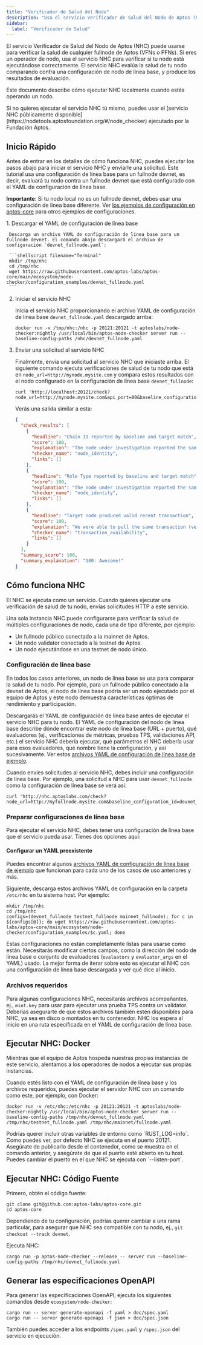 ```yaml
---
title: "Verificador de Salud del Nodo"
description: "Usa el servicio Verificador de Salud del Nodo de Aptos (NHC) para evaluar y monitorear la salud de tus fullnodes comparando contra configuraciones de línea base."
sidebar:
  label: "Verificador de Salud"
---
```



El servicio Verificador de Salud del Nodo de Aptos (NHC) puede usarse para verificar la salud de cualquier fullnode de Aptos (VFNs o PFNs).
Si eres un operador de nodo, usa el servicio NHC para verificar si tu nodo está ejecutándose correctamente. El servicio NHC evalúa
la salud de tu nodo comparando contra una configuración de nodo de línea base, y produce los resultados de evaluación.

Este documento describe cómo ejecutar NHC localmente cuando estés operando un nodo.

<Aside type="note">
  Si no quieres ejecutar el servicio NHC tú mismo, puedes usar el
  [servicio NHC públicamente disponible](https://nodetools.aptosfoundation.org/#/node_checker) ejecutado por la Fundación Aptos.
</Aside>

## Inicio Rápido

Antes de entrar en los detalles de cómo funciona NHC, puedes ejecutar los pasos abajo para iniciar el servicio NHC y enviarle una solicitud. Este tutorial usa una configuración de línea base para un fullnode devnet, es decir, evaluará tu nodo contra un fullnode devnet que está configurado con el YAML de configuración de línea base.

**Importante**: Si tu nodo local no es un fullnode devnet, debes usar una configuración de línea base diferente. Ver [los ejemplos de configuración en aptos-core](https://github.com/aptos-labs/aptos-core/tree/main/ecosystem/node-checker/configuration_examples) para otros ejemplos de configuraciones.

<Steps>
  1. Descargar el YAML de configuración de línea base

     Descarga un archivo YAML de configuración de línea base para un fullnode devnet. El comando abajo descargará el archivo de configuración `devnet_fullnode.yaml`:

     ```shellscript filename="Terminal"
     mkdir /tmp/nhc
     cd /tmp/nhc
     wget https://raw.githubusercontent.com/aptos-labs/aptos-core/main/ecosystem/node-checker/configuration_examples/devnet_fullnode.yaml
     ```

  2. Iniciar el servicio NHC

     Inicia el servicio NHC proporcionando el archivo YAML de configuración de línea base `devnet_fullnode.yaml` descargado arriba:

     ```shellscript filename="Terminal"
     docker run -v /tmp/nhc:/nhc -p 20121:20121 -t aptoslabs/node-checker:nightly /usr/local/bin/aptos-node-checker server run --baseline-config-paths /nhc/devnet_fullnode.yaml
     ```

  3. Enviar una solicitud al servicio NHC

     Finalmente, envía una solicitud al servicio NHC que iniciaste arriba. El siguiente comando ejecuta verificaciones de salud de tu nodo que está en `node_url=http://mynode.mysite.com` y compara estos resultados con el nodo configurado en la configuración de línea base `devnet_fullnode`:

     ```shellscript filename="Terminal"
     curl 'http://localhost:20121/check?node_url=http://mynode.mysite.com&api_port=80&baseline_configuration_id=devnet_fullnode'
     ```

     Verás una salida similar a esta:

     ```json filename="Terminal"
     {
       "check_results": [
         {
           "headline": "Chain ID reported by baseline and target match",
           "score": 100,
           "explanation": "The node under investigation reported the same Chain ID 18 as is reported by the baseline node",
           "checker_name": "node_identity",
           "links": []
         },
         {
           "headline": "Role Type reported by baseline and target match",
           "score": 100,
           "explanation": "The node under investigation reported the same Role Type full_node as is reported by the baseline node",
           "checker_name": "node_identity",
           "links": []
         },
         {
           "headline": "Target node produced valid recent transaction",
           "score": 100,
           "explanation": "We were able to pull the same transaction (version: 3238616) from both your node and the baseline node. Great! This implies that your node is keeping up with other nodes in the network.",
           "checker_name": "transaction_availability",
           "links": []
         }
       ],
       "summary_score": 100,
       "summary_explanation": "100: Awesome!"
     }
     ```
</Steps>

## Cómo funciona NHC

El NHC se ejecuta como un servicio. Cuando quieres ejecutar una verificación de salud de tu nodo, envías solicitudes HTTP a este servicio.

Una sola instancia NHC puede configurarse para verificar la salud de múltiples configuraciones de nodo, cada una de tipo diferente, por ejemplo:

- Un fullnode público conectado a la mainnet de Aptos.
- Un nodo validator conectado a la testnet de Aptos.
- Un nodo ejecutándose en una testnet de nodo único.

### Configuración de línea base

En todos los casos anteriores, un nodo de línea base se usa para comparar la salud de tu nodo. Por ejemplo, para un fullnode público conectado a la devnet de Aptos, el nodo de línea base podría ser un nodo ejecutado por el equipo de Aptos y este nodo demuestra características óptimas de rendimiento y participación.

Descargarás el YAML de configuración de línea base antes de ejecutar el servicio NHC para tu nodo. El YAML de configuración del nodo de línea base describe dónde encontrar este nodo de línea base (URL + puerto), qué evaluadores (ej., verificaciones de métricas, pruebas TPS, validaciones API, etc.) el servicio NHC debería ejecutar, qué parámetros el NHC debería usar para esos evaluadores, qué nombre tiene la configuración, y así sucesivamente. Ver estos [archivos YAML de configuración de línea base de ejemplo](https://github.com/aptos-labs/aptos-core/tree/main/ecosystem/node-checker/configuration_examples).

Cuando envíes solicitudes al servicio NHC, debes incluir una configuración de línea base. Por ejemplo, una solicitud a NHC para usar `devnet_fullnode` como la configuración de línea base se verá así:

```shellscript filename="Terminal"
curl 'http://nhc.aptoslabs.com/check?node_url=http://myfullnode.mysite.com&baseline_configuration_id=devnet_fullnode'
```

### Preparar configuraciones de línea base

Para ejecutar el servicio NHC, debes tener una configuración de línea base que el servicio pueda usar. Tienes dos opciones aquí:

#### Configurar un YAML preexistente

Puedes encontrar algunos [archivos YAML de configuración de línea base de ejemplo](https://github.com/aptos-labs/aptos-core/tree/main/ecosystem/node-checker/configuration_examples) que funcionan para cada uno de los casos de uso anteriores y más.

Siguiente, descarga estos archivos YAML de configuración en la carpeta `/etc/nhc` en tu sistema host. Por ejemplo:

```shellscript filename="Terminal"
mkdir /tmp/nhc
cd /tmp/nhc
configs=(devnet_fullnode testnet_fullnode mainnet_fullnode); for c in ${configs[@]}; do wget https://raw.githubusercontent.com/aptos-labs/aptos-core/main/ecosystem/node-checker/configuration_examples/$c.yaml; done
```

Estas configuraciones no están completamente listas para usarse como están. Necesitarás modificar ciertos campos, como la dirección del nodo de línea base o conjunto de evaluadores (`evaluators` y `evaluator_args` en el YAML) usado. La mejor forma de iterar sobre esto es ejecutar el NHC con una configuración de línea base descargada y ver qué dice al inicio.

### Archivos requeridos

Para algunas configuraciones NHC, necesitarás archivos acompañantes, ej., `mint.key` para usar para ejecutar una prueba TPS contra un validator. Deberías asegurarte de que estos archivos también estén disponibles para NHC, ya sea en disco o montados en tu contenedor. NHC los espera al inicio en una ruta especificada en el YAML de configuración de línea base.

## Ejecutar NHC: Docker

<Aside type="note">
  Mientras que el equipo de Aptos hospeda nuestras propias instancias de este servicio, alentamos a los operadores de nodos a ejecutar sus propias instancias.
</Aside>

Cuando estés listo con el YAML de configuración de línea base y los archivos requeridos, puedes ejecutar el servidor NHC con un comando como este, por ejemplo, con Docker:

```shellscript filename="Terminal"
docker run -v /etc/nhc:/etc/nhc -p 20121:20121 -t aptoslabs/node-checker:nightly /usr/local/bin/aptos-node-checker server run --baseline-config-paths /tmp/nhc/devnet_fullnode.yaml /tmp/nhc/testnet_fullnode.yaml /tmp/nhc/mainnet/fullnode.yaml
```

<Aside type="note">
  Podrías querer incluir otras variables de entorno como `RUST_LOG=info`. Como puedes ver, por defecto NHC se ejecuta en el puerto 20121. Asegúrate de publicarlo desde el contenedor, como se muestra en el comando anterior, y asegúrate de que el puerto esté abierto en tu host. Puedes cambiar el puerto en el que NHC se ejecuta con `--listen-port`.
</Aside>

## Ejecutar NHC: Código Fuente

Primero, obtén el código fuente:

```shellscript filename="Terminal"
git clone git@github.com:aptos-labs/aptos-core.git
cd aptos-core
```

Dependiendo de tu configuración, podrías querer cambiar a una rama particular, para asegurar que NHC sea compatible con tu nodo, ej., `git checkout --track devnet`.

Ejecuta NHC:

```shellscript filename="Terminal"
cargo run -p aptos-node-checker --release -- server run --baseline-config-paths /tmp/nhc/devnet_fullnode.yaml
```

## Generar las especificaciones OpenAPI

Para generar las especificaciones OpenAPI, ejecuta los siguientes comandos desde `ecosystem/node-checker`:

```shellscript filename="Terminal"
cargo run -- server generate-openapi -f yaml > doc/spec.yaml
cargo run -- server generate-openapi -f json > doc/spec.json
```

También puedes acceder a los endpoints `/spec.yaml` y `/spec.json` del servicio en ejecución.
